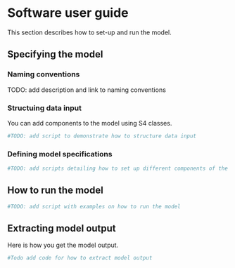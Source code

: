 # Software user guide
This section describes how to set-up and run the model.

## Specifying the model

### Naming conventions
TODO: add description and link to naming conventions

### Structuing data input
You can add components to the model using S4 classes.
```r
#TODO: add script to demonstrate how to structure data input
```

### Defining model specifications
```r
#TODO: add scripts detailing how to set up different components of the model
```

## How to run the model
```r
#TODO: add script with examples on how to run the model
```

## Extracting model output

Here is how you get the model output.

```r
#Todo add code for how to extract model output
```

